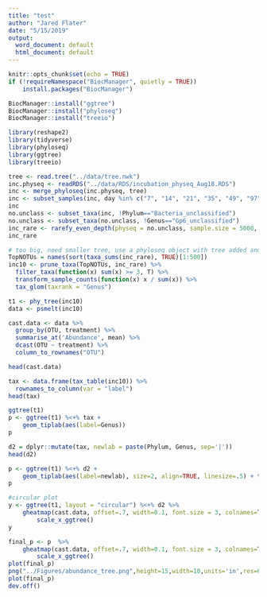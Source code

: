 ```yaml
---
title: "test"
author: "Jared Flater"
date: "5/15/2019"
output:
  word_document: default
  html_document: default
---
```


```r
knitr::opts_chunk$set(echo = TRUE)
if (!requireNamespace("BiocManager", quietly = TRUE))
    install.packages("BiocManager")

BiocManager::install("ggtree")
BiocManager::install("phyloseq")
BiocManager::install("treeio")

library(reshape2)
library(tidyverse)
library(phyloseq)
library(ggtree)
library(treeio)
```
```r
tree <- read.tree("../data/tree.nwk")
inc.physeq <- readRDS("../data/RDS/incubation_physeq_Aug18.RDS")
inc <- merge_phyloseq(inc.physeq, tree)
inc <- subset_samples(inc, day %in% c("7", "14", "21", "35", "49", "97"))
inc
no.unclass <- subset_taxa(inc, !Phylum=="Bacteria_unclassified")
no.unclass <- subset_taxa(no.unclass, !Genus=="Gp6_unclassified")
inc_rare <- rarefy_even_depth(physeq = no.unclass, sample.size = 5000, rngseed = 3242343, verbose = F)
inc_rare
```

```r
# too big, need smaller tree, use a phyloseq object with tree added and then only use one phyla
TopNOTUs = names(sort(taxa_sums(inc_rare), TRUE)[1:500])
inc10 <- prune_taxa(TopNOTUs, inc_rare) %>%
  filter_taxa(function(x) sum(x) >= 3, T) %>%
  transform_sample_counts(function(x) x / sum(x)) %>%
  tax_glom(taxrank = "Genus")

t1 <- phy_tree(inc10)
data <- psmelt(inc10) 
```

```r
cast.data <- data %>% 
  group_by(OTU, treatment) %>% 
  summarise_at('Abundance', mean) %>% 
  dcast(OTU ~ treatment) %>%
  column_to_rownames("OTU")

head(cast.data)  
```

```r
tax <- data.frame(tax_table(inc10)) %>%
  rownames_to_column(var = "label")
head(tax)
```
```r
ggtree(t1)
p <- ggtree(t1) %<+% tax +
    geom_tiplab(aes(label=Genus))
p
```
```r
d2 = dplyr::mutate(tax, newlab = paste(Phylum, Genus, sep='|'))
head(d2)

p <- ggtree(t1) %<+% d2 +
    geom_tiplab(aes(label=newlab), size=2, align=TRUE, linesize=.5) + theme_tree()
p

#circular plot
y <- ggtree(t1, layout = "circular") %<+% d2 %>%
    gheatmap(cast.data, offset=.7, width=0.1, font.size = 3, colnames=T, colnames_angle=-45, hjust=0) %>%
        scale_x_ggtree()
y

final_p <- p  %>%
    gheatmap(cast.data, offset=.7, width=0.1, font.size = 3, colnames=T, colnames_angle=-45, hjust=0) %>%
        scale_x_ggtree()
plot(final_p)
png("../Figures/abundance_tree.png",height=15,width=10,units='in',res=600)
plot(final_p)
dev.off()
```

